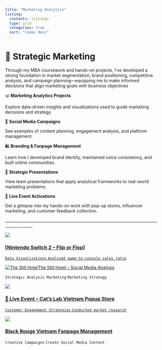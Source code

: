 ```yaml
---
title: "Marketing Analytics"
listing:
  contents: listings   
  type: grid           
  categories: true    
  sort: "index desc"
---
```


# 💼 Strategic Marketing

Through my MBA coursework and hands-on projects, I’ve developed a strong foundation in market segmentation, brand positioning, competitive analysis, and campaign planning—equipping me to make informed decisions that align marketing goals with business objectives

📊 **Marketing Analytics Projects**\

Explore data-driven insights and visualizations used to guide marketing decisions and strategy.

📱 **Social Media Campaigns**\

See examples of content planning, engagement analysis, and platform management.

🛍️ **Branding & Fanpage Management**\

Learn how I developed brand identity, maintained voice consistency, and built online communities.

🎯 **Strategic Presentations**\

View team presentations that apply analytical frameworks to real-world marketing problems.

🐾 **Live Event Activations**\

Get a glimpse into my hands-on work with pop-up stores, influencer marketing, and customer feedback collection.

\_\_\_\_\_\_\_\_\_\_\_\_\_\_\_\_\_\_\_\_\_\_\_\_\_\_\_\_\_\_\_\_\_\_\_\_\_\_\_\_\_\_\_\_\_\_\_\_\_\_\_\_\_\_\_\_\_\_\_\_\_\_\_\_\_\_\_\_\_\_\_\_\_\_\_\_\_\_\_\_\_\_\_\_\_\_\_\_\_\_\_\_

::: card
![](Marketing%20Analytics_files/imagess/Screenshot%202025-05-14%20at%2016.52.16.png)

### [\[Nintendo Switch 2 – Flip or Flop\]](project-nintendo.html)

<a href="project-nintendo.html">

`Data Visualizations` `Analyzed game-to-console sales ratio`
:::

::: card
![The Still Hotel](Marketing%20Analytics_files/imagess/ha-giang-hotel-and-resort-papiu.webp)[The Still Hotel – Social Media Analysis](https://www.canva.com/design/DAGneFDO_Ro/8d_MNHkueT9wt6BIWKvxQg/watch?utm_content=DAGneFDO_Ro&utm_campaign=designshare&utm_medium=link2&utm_source=uniquelinks&utlId=h9c17cf04c8)

`Strategic Analysis Marketing` `Marketing Strategy`
:::

::: card
![](Marketing%20Analytics_files/imagess/494756278_122164257764547351_4415587302157739446_n.jpg)

### [🐾 Live Event – Cat’s Lab Vietnam Popup Store](project-popup.html)

<a href="project-popup.html">

`Customer Engagement Strategies` `Conducted market research`
:::

::: card
![](Marketing%20Analytics_files/imagess/494754063_1142730074558886_2599579421646301839_n.jpg)

### [Black Rouge Vietnam Fanpage Management](https://www.facebook.com/BlackRougeVietnam)

`Creative Campaigns` `Create Social Media Content`
:::
